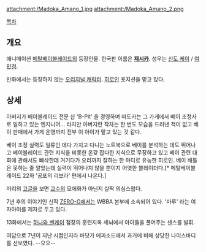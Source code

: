 {{{+1 天野まどか / Madoka Amano }}}

attachment:/Madoka_Amano_1.jpg attachment:/Madoka_Amano_2.png

[[목차]]
== 개요 ==
애니메이션 [[메탈베이블레이드]]의 등장인물. 한국판 이름은 '''[[제시카]]'''. 성우는 [[신도 케이]] / [[여민정]].

만화에서는 등장하지 않는 [[오리지널 캐릭터]]. [[히로인]] 포지션을 맡고 있다.

== 상세 ==
아버지가 베이블레이드 전문 샵 'B-Pit' 을 경영하며 마도카는 그 가게에서 베이 조정사로 일하고 있는 엔지니어... 라지만 아버지란 작자는 한 번도 모습을 드러낸 적이 없고 베이 판매에서 가게 운영까지 전부 이 아이가 맡고 있는 것 같다.

베이 조정 실력도 일류인 데다 가지고 다니는 노트북으로 베이를 분석하는 데도 뛰어나고 베이블레이드 관련 지식을 비롯한 온갖 잡다한 지식으로 무장하고 있고 베이 관련 대회에 관해서도 빠삭한데 거기다가 요리까지 잘하는 한 마디로 유능한 히로인. 베이 배틀은 못하는 줄 알았는데 실력이 뛰어나지 않을 뿐이지 어엿한 블레이더다.[* 메탈베이블레이드 22화 '공포의 리브라' 편에서 나온다.]

머리의 [[고글]]을 보면 [[교수]]의 모에화가 아닌지 살짝 의심스럽다.

7년 후의 이야기인 신작 [[메탈 파이트 베이블레이드 ZERO-G|ZERO-G]]에서는 WBBA 본부에 소속되어 있다. '마루' 라는 여자아이를 제자로 두고 있다.

13화에서는 [[하나와 벤케이]] 점장의 훈련지옥 세뇌에서 아이들을 풀어주는 센스를 발휘.

여담으로 7년이 지난 시점인지라 바닷가 에피소드에서 과거에 비해 상당한 나이스바디를 선보였다. --오오--
